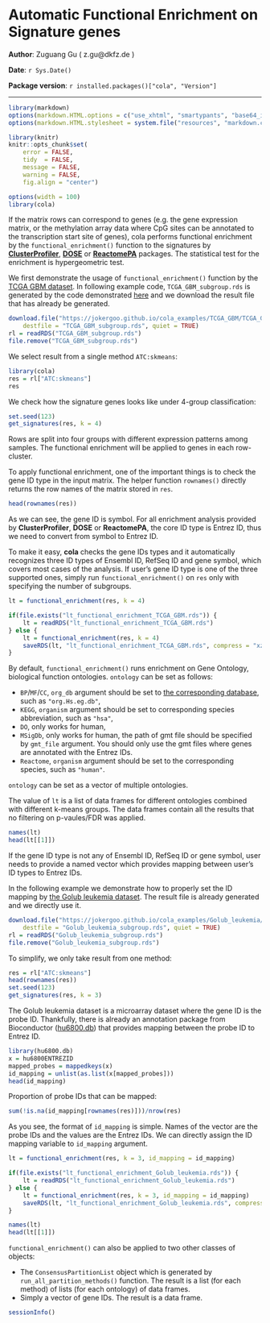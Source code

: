 <!--
%\VignetteEngine{knitr}
%\VignetteIndexEntry{3. Automatic Functional Enrichment on Signature genes}
-->

Automatic Functional Enrichment on Signature genes
=============================================================

**Author**: Zuguang Gu ( z.gu@dkfz.de )

**Date**: `r Sys.Date()`

**Package version**: `r installed.packages()["cola", "Version"]`

-------------------------------------------------------------

```r
library(markdown)
options(markdown.HTML.options = c("use_xhtml", "smartypants", "base64_images", "mathjax", "highlight_code"))
options(markdown.HTML.stylesheet = system.file("resources", "markdown.css", package = "markdown"))

library(knitr)
knitr::opts_chunk$set(
    error = FALSE,
    tidy  = FALSE,
    message = FALSE,
    warning = FALSE,
    fig.align = "center")

options(width = 100)
library(cola)
```

If the matrix rows can correspond to genes (e.g. the gene expression matrix,
or the methylation array data where CpG sites can be annotated to the
transcription start site of genes), cola performs functional enrichment by the
`functional_enrichment()` function to the signatures by
[**ClusterProfiler**](https://bioconductor.org/packages/clusterProfiler/),
[**DOSE**](https://bioconductor.org/packages/DOSE/) or
[**ReactomePA**](https://bioconductor.org/packages/ReactomePA/) packages. The 
statistical test for the enrichment is hypergeometric test.

We first demonstrate the usage of `functional_enrichment()` function by the
[TCGA GBM dataset](https://jokergoo.github.io/cola_examples/TCGA_GBM/). In
following example code, `TCGA_GBM_subgroup.rds` is generated by the code
demonstrated [here](https://jokergoo.github.io/cola_examples/TCGA_GBM/) and we
download the result file that has already be generated.

```r
download.file("https://jokergoo.github.io/cola_examples/TCGA_GBM/TCGA_GBM_subgroup.rds", 
    destfile = "TCGA_GBM_subgroup.rds", quiet = TRUE)
rl = readRDS("TCGA_GBM_subgroup.rds")
file.remove("TCGA_GBM_subgroup.rds")
```

We select result from a single method `ATC:skmeans`:

```r
library(cola)
res = rl["ATC:skmeans"]
res
```

We check how the signature genes looks like under 4-group classification:

```r
set.seed(123)
get_signatures(res, k = 4)
```

Rows are split into four groups with different expression patterns among
samples. The functional enrichment will be applied to genes in each
row-cluster.

To apply functional enrichment, one of the important things is to check the gene ID
type in the input matrix. The helper function `rownames()` directly returns
the row names of the matrix stored in `res`.

```r
head(rownames(res))
```

As we can see, the gene ID is symbol. For all enrichment analysis provided by
**ClusterProfiler**, **DOSE** or **ReactomePA**, the core ID type is Entrez
ID, thus we need to convert from symbol to Entrez ID.

To make it easy, **cola** checks the gene IDs types and it automatically
recognizes three ID types of Ensembl ID, RefSeq ID and gene symbol, which
covers most cases of the analysis. If user's gene ID type is one of the three
supported ones, simply run `functional_enrichment()` on `res` only with
specifying the number of subgroups.

```r
lt = functional_enrichment(res, k = 4)
```

```r
if(file.exists("lt_functional_enrichment_TCGA_GBM.rds")) {
	lt = readRDS("lt_functional_enrichment_TCGA_GBM.rds")
} else {
	lt = functional_enrichment(res, k = 4)
	saveRDS(lt, "lt_functional_enrichment_TCGA_GBM.rds", compress = "xz")
}
```

By default, `functional_enrichment()` runs enrichment on Gene Ontology, biological function ontologies.
`ontology` can be set as follows:

- `BP`/`MF`/`CC`, `org_db` argument should be set to [the corresponding
  database](http://bioconductor.org/packages/release/BiocViews.html#___Organism),
  such as `"org.Hs.eg.db"`,
- `KEGG`, `organism` argument should be set to corresponding species
  abbreviation, such as `"hsa"`,
- `DO`, only works for human,
- `MSigDb`, only works for human, the path of gmt file should be specified by
  `gmt_file` argument. You should only use the gmt files where genes are annotated with the Entrez IDs.
- `Reactome`, `organism` argument should be set to the corresponding species,
  such as `"human"`.

`ontology` can be set as a vector of multiple ontologies.

The value of `lt` is a list of data frames for different ontologies combined
with different k-means groups. The data frames contain all the results that no
filtering on p-vaules/FDR was applied.

```r
names(lt)
head(lt[[1]])
```

If the gene ID type is not any of Ensembl ID, RefSeq ID or gene symbol, user
needs to provide a named vector which provides mapping between user's ID types
to Entrez IDs.

In the following example we demonstrate how to properly set the ID mapping by [the
Golub leukemia
dataset](https://jokergoo.github.io/cola_examples/Golub_leukemia/). The result
file is already generated and we directly use it.

```r
download.file("https://jokergoo.github.io/cola_examples/Golub_leukemia/Golub_leukemia_subgroup.rds", 
    destfile = "Golub_leukemia_subgroup.rds", quiet = TRUE)
rl = readRDS("Golub_leukemia_subgroup.rds")
file.remove("Golub_leukemia_subgroup.rds") 
```

To simplify, we only take result from one method:

```r
res = rl["ATC:skmeans"]
head(rownames(res))
set.seed(123)
get_signatures(res, k = 3)
```

The Golub leukemia dataset is a microarray dataset where the gene ID is the probe ID. Thankfully, 
there is already an annotation package from Bioconductor ([hu6800.db](https://bioconductor.org/packages/hu6800.db/)) that provides mapping between the probe ID to Entrez ID.

```r
library(hu6800.db)
x = hu6800ENTREZID
mapped_probes = mappedkeys(x)
id_mapping = unlist(as.list(x[mapped_probes]))
head(id_mapping)
```

Proportion of probe IDs that can be mapped:

```r
sum(!is.na(id_mapping[rownames(res)]))/nrow(res)
```

As you see, the format of `id_mapping` is simple. Names of the vector are the probe IDs and the values are the Entrez IDs.
We can directly assign the ID mapping variable to `id_mapping` argument.

```r
lt = functional_enrichment(res, k = 3, id_mapping = id_mapping)
```

```r
if(file.exists("lt_functional_enrichment_Golub_leukemia.rds")) {
	lt = readRDS("lt_functional_enrichment_Golub_leukemia.rds")
} else {
	lt = functional_enrichment(res, k = 3, id_mapping = id_mapping)
	saveRDS(lt, "lt_functional_enrichment_Golub_leukemia.rds", compress = "xz")
}
```

```r
names(lt)
head(lt[[1]])
```

`functional_enrichment()` can also be applied to two other classes of objects:

- The `ConsensusPartitionList` object which is generated by `run_all_partition_methods()` function. The result is a list (for each method) of lists (for each ontology) of data frames. 
- Simply a vector of gene IDs. The result is a data frame.


```r
sessionInfo()
```

